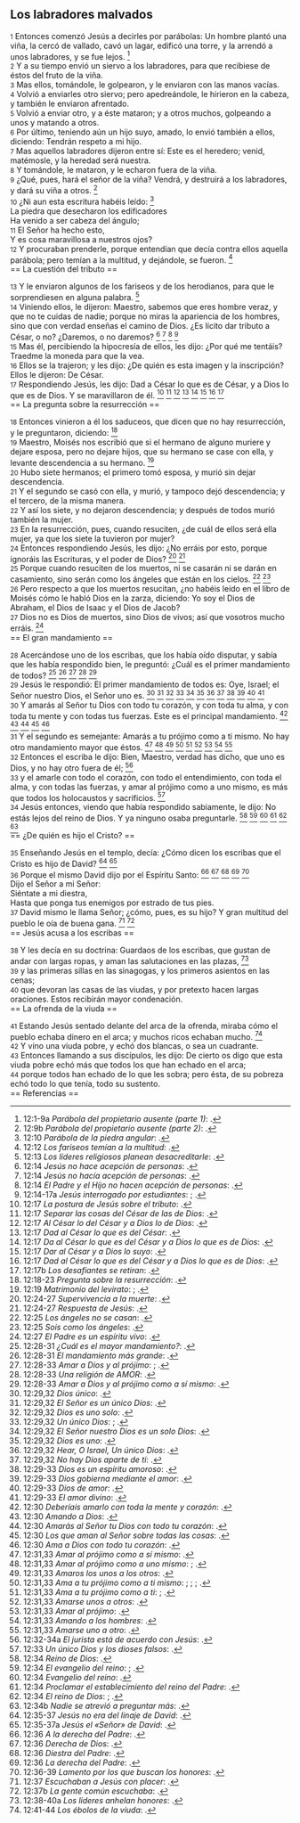 == Los labradores malvados ==

{{anchor|1}} <small>1</small> Entonces comenzó Jesús a decirles por parábolas: Un hombre plantó una viña, la cercó de vallado, cavó un lagar, edificó una torre, y la arrendó a unos labradores, y se fue lejos. <ref>12:1-9a ''Parábola del propietario ausente (parte 1)'': {{lib|LU|173|4|2}}.</ref><br>
{{anchor|2}} <small>2</small> Y a su tiempo envió un siervo a los labradores, para que recibiese de éstos del fruto de la viña.<br>
{{anchor|3}} <small>3</small> Mas ellos, tomándole, le golpearon, y le enviaron con las manos vacías.<br>
{{anchor|4}} <small>4</small> Volvió a enviarles otro siervo; pero apedreándole, le hirieron en la cabeza, y también le enviaron afrentado.<br>
{{anchor|5}} <small>5</small> Volvió a enviar otro, y a éste mataron; y a otros muchos, golpeando a unos y matando a otros.<br>
{{anchor|6}} <small>6</small> Por último, teniendo aún un hijo suyo, amado, lo envió también a ellos, diciendo: Tendrán respeto a mi hijo.<br>
{{anchor|7}} <small>7</small> Mas aquellos labradores dijeron entre sí: Este es el heredero; venid, matémosle, y la heredad será nuestra.<br>
{{anchor|8}} <small>8</small> Y tomándole, le mataron, y le echaron fuera de la viña.<br>
{{anchor|9}} <small>9</small> ¿Qué, pues, hará el señor de la viña? Vendrá, y destruirá a los labradores, y dará su viña a otros. <ref>12:9b ''Parábola del propietario ausente (parte 2)'': {{lib|LU|173|4|3}}.</ref><br>
{{anchor|10}} <small>10</small> ¿Ni aun esta escritura habéis leído: <ref>12:10 ''Parábola de la piedra angular'': {{lib|LU|173|4|4}}.</ref><br>
La piedra que desecharon los edificadores<br>
Ha venido a ser cabeza del ángulo;<br>
{{anchor|11}} <small>11</small> El Señor ha hecho esto,<br>
Y es cosa maravillosa a nuestros ojos?<br>
{{anchor|12}} <small>12</small> Y procuraban prenderle, porque entendían que decía contra ellos aquella parábola; pero temían a la multitud, y dejándole, se fueron. <ref>12:12 ''Los fariseos temían a la multitud'': {{lib|LU|173|4|5}}.</ref><br>
== La cuestión del tributo ==

{{anchor|13}} <small>13</small> Y le enviaron algunos de los fariseos y de los herodianos, para que le sorprendiesen en alguna palabra. <ref>12:13 ''Los líderes religiosos planean desacreditarle'': {{lib|LU|174|2|1}}.</ref><br>
{{anchor|14}} <small>14</small> Viniendo ellos, le dijeron: Maestro, sabemos que eres hombre veraz, y que no te cuidas de nadie; porque no miras la apariencia de los hombres, sino que con verdad enseñas el camino de Dios. ¿Es lícito dar tributo a César, o no? ¿Daremos, o no daremos? <ref>12:14 ''Jesús no hace acepción de personas'': {{lib|LU|174|2|2}}.</ref> <ref>12:14 ''Jesús no hacía acepción de personas'': {{lib|LU|139|10|9}}.</ref> <ref>12:14 ''El Padre y el Hijo no hacen acepción de personas'': {{lib|LU|181|2|14}}.</ref> <ref>12:14-17a ''Jesús interrogado por estudiantes'': {{lib|LU|174|2|2}}; {{lib|LU|174|2|2}}.</ref><br>
{{anchor|15}} <small>15</small> Mas él, percibiendo la hipocresía de ellos, les dijo: ¿Por qué me tentáis? Traedme la moneda para que la vea.<br>
{{anchor|16}} <small>16</small> Ellos se la trajeron; y les dijo: ¿De quién es esta imagen y la inscripción? Ellos le dijeron: De César.<br>
{{anchor|17}} <small>17</small> Respondiendo Jesús, les dijo: Dad a César lo que es de César, y a Dios lo que es de Dios. Y se maravillaron de él. <ref>12:17 ''La postura de Jesús sobre el tributo'': {{lib|LU|185|3|1}}.</ref> <ref>12:17 ''Separar las cosas del César de las de Dios'': {{lib|LU|101|7|5}}.</ref> <ref>12:17 ''Al César lo del César y a Dios lo de Dios'': {{lib|LU|181|2|10}}.</ref> <ref>12:17 ''Dad al César lo que es del César'': {{lib|LU|156|5|16}}.</ref> <ref>12:17 ''Da al César lo que es del César y a Dios lo que es de Dios'': {{lib|LU|133|4|3}}.</ref> <ref>12:17 ''Dar al César y a Dios lo suyo'': {{lib|LU|178|1|3}}.</ref> <ref>12:17 ''Dad al César lo que es del César y a Dios lo que es de Dios'': {{lib|LU|140|8|9}}.</ref> <ref>12:17b ''Los desafiantes se retiran'': {{lib|LU|174|2|3}}.</ref><br>
== La pregunta sobre la resurrección ==

{{anchor|18}} <small>18</small> Entonces vinieron a él los saduceos, que dicen que no hay resurrección, y le preguntaron, diciendo: <ref>12:18-23 ''Pregunta sobre la resurrección'': {{lib|LU|174|3|1}}.</ref><br>
{{anchor|19}} <small>19</small> Maestro, Moisés nos escribió que si el hermano de alguno muriere y dejare esposa, pero no dejare hijos, que su hermano se case con ella, y levante descendencia a su hermano. <ref>12:19 ''Matrimonio del levirato'': {{lib|LU|82|5|5}}; {{lib|LU|83|5|4}}.</ref><br>
{{anchor|20}} <small>20</small> Hubo siete hermanos; el primero tomó esposa, y murió sin dejar descendencia.<br>
{{anchor|21}} <small>21</small> Y el segundo se casó con ella, y murió, y tampoco dejó descendencia; y el tercero, de la misma manera.<br>
{{anchor|22}} <small>22</small> Y así los siete, y no dejaron descendencia; y después de todos murió también la mujer.<br>
{{anchor|23}} <small>23</small> En la resurrección, pues, cuando resuciten, ¿de cuál de ellos será ella mujer, ya que los siete la tuvieron por mujer?<br>
{{anchor|24}} <small>24</small> Entonces respondiendo Jesús, les dijo: ¿No erráis por esto, porque ignoráis las Escrituras, y el poder de Dios? <ref>12:24-27 ''Supervivencia a la muerte'': {{lib|LU|121|5|11}}.</ref> <ref>12:24-27 ''Respuesta de Jesús'': {{lib|LU|174|3|2}}.</ref><br>
{{anchor|25}} <small>25</small> Porque cuando resuciten de los muertos, ni se casarán ni se darán en casamiento, sino serán como los ángeles que están en los cielos. <ref>12:25 ''Los ángeles no se casan'': {{lib|LU|38|2|2}}.</ref> <ref>12:25 ''Sois como los ángeles'': {{lib|LU|43|9|2}}.</ref><br>
{{anchor|26}} <small>26</small> Pero respecto a que los muertos resucitan, ¿no habéis leído en el libro de Moisés cómo le habló Dios en la zarza, diciendo: Yo soy el Dios de Abraham, el Dios de Isaac y el Dios de Jacob?<br>
{{anchor|27}} <small>27</small> Dios no es Dios de muertos, sino Dios de vivos; así que vosotros mucho erráis. <ref>12:27 ''El Padre es un espíritu vivo'': {{lib|LU|195|10|4}}.</ref><br>
== El gran mandamiento ==

{{anchor|28}} <small>28</small> Acercándose uno de los escribas, que los había oído disputar, y sabía que les había respondido bien, le preguntó: ¿Cuál es el primer mandamiento de todos? <ref>12:28-31 ''¿Cuál es el mayor mandamiento?'': {{lib|LU|164|1|1}}.</ref> <ref>12:28-31 ''El mandamiento más grande'': {{lib|LU|174|4|2}}.</ref> <ref>12:28-33 ''Amar a Dios y al prójimo'': {{lib|LU|142|3|22}}; {{lib|LU|142|4|2}}.</ref> <ref>12:28-33 ''Una religión de AMOR'': {{lib|LU|196|3|16}}.</ref> <ref>12:28-33 ''Amar a Dios y al prójimo como a sí mismo'': {{lib|LU|142|1|1}}.</ref><br>
{{anchor|29}} <small>29</small> Jesús le respondió: El primer mandamiento de todos es: Oye, Israel; el Señor nuestro Dios, el Señor uno es. <ref>12:29,32 ''Dios único'': {{lib|LU|45|4|8}}.</ref> <ref>12:29,32 ''El Señor es un único Dios'': {{lib|LU|96|5|5}}.</ref> <ref>12:29,32 ''Dios es uno solo'': {{lib|LU|1|7|6}}.</ref> <ref>12:29,32 ''Un único Dios'': {{lib|LU|131|10|2}}; {{lib|LU|92|6|6}}.</ref> <ref>12:29,32 ''El Señor nuestro Dios es un solo Dios'': {{lib|LU|10|7|1}}.</ref> <ref>12:29,32 ''Dios es uno'': {{lib|LU|56|4|4}}.</ref> <ref>12:29,32 ''Hear, O Israel, Un único Dios'': {{lib|LU|92|5|8}}.</ref> <ref>12:29,32 ''No hay Dios aparte de ti'': {{lib|LU|1|0|1}}.</ref> <ref>12:29-33 ''Dios es un espíritu amoroso'': {{lib|LU|195|10|4}}.</ref> <ref>12:29-33 ''Dios gobierna mediante el amor'': {{lib|LU|143|1|4}}.</ref> <ref>12:29-33 ''Dios de amor'': {{lib|LU|143|1|6}}.</ref> <ref>12:29-33 ''El amor divino'': {{lib|LU|156|5|11}}.</ref><br>
{{anchor|30}} <small>30</small> Y amarás al Señor tu Dios con todo tu corazón, y con toda tu alma, y con toda tu mente y con todas tus fuerzas. Este es el principal mandamiento. <ref>12:30 ''Deberíais amarlo con toda la mente y corazón'': {{lib|LU|131|10|2}}.</ref> <ref>12:30 ''Amando a Dios'': {{lib|LU|110|3|8}}.</ref> <ref>12:30 ''Amarás al Señor tu Dios con todo tu corazón'': {{lib|LU|131|2|2}}.</ref> <ref>12:30 ''Los que aman al Señor sobre todas las cosas'': {{lib|LU|131|2|13}}.</ref> <ref>12:30 ''Ama a Dios con todo tu corazón'': {{lib|LU|163|4|8}}.</ref><br>
{{anchor|31}} <small>31</small> Y el segundo es semejante: Amarás a tu prójimo como a ti mismo. No hay otro mandamiento mayor que éstos. <ref>12:31,33 ''Amar al prójimo como a sí mismo'': {{lib|LU|103|5|2}}.</ref> <ref>12:31,33 ''Amar al prójimo como a uno mismo'': {{lib|LU|131|10|2}}; {{lib|LU|180|5|7}}.</ref> <ref>12:31,33 ''Amaros los unos a los otros'': {{lib|LU|178|1|17}}.</ref> <ref>12:31,33 ''Ama a tu prójimo como a ti mismo'': {{lib|LU|131|2|11}}; {{lib|LU|131|2|13}}; {{lib|LU|159|5|9}}; {{lib|LU|163|4|8}}.</ref> <ref>12:31,33 ''Ama a tu prójimo como a ti'': {{lib|LU|159|5|4}}; {{lib|LU|174|4|2}}.</ref> <ref>12:31,33 ''Amarse unos a otros'': {{lib|LU|191|4|3}}.</ref> <ref>12:31,33 ''Amar al prójimo'': {{lib|LU|170|3|6}}.</ref> <ref>12:31,33 ''Amando a los hombres'': {{lib|LU|110|3|9}}.</ref> <ref>12:31,33 ''Amarse uno a otro'': {{lib|LU|181|2|4}}.</ref><br>
{{anchor|32}} <small>32</small> Entonces el escriba le dijo: Bien, Maestro, verdad has dicho, que uno es Dios, y no hay otro fuera de él; <ref>12:32-34a ''El jurista está de acuerdo con Jesús'': {{lib|LU|174|4|3}}.</ref><br>
{{anchor|33}} <small>33</small> y el amarle con todo el corazón, con todo el entendimiento, con toda el alma, y con todas las fuerzas, y amar al prójimo como a uno mismo, es más que todos los holocaustos y sacrificios. <ref>12:33 ''Un único Dios y los dioses falsos'': {{lib|LU|160|5|9}}.</ref><br>
{{anchor|34}} <small>34</small> Jesús entonces, viendo que había respondido sabiamente, le dijo: No estás lejos del reino de Dios. Y ya ninguno osaba preguntarle. <ref>12:34 ''Reino de Dios'': {{lib|LU|153|2|4}}.</ref> <ref>12:34 ''El evangelio del reino'': {{lib|LU|143|1|5}}; {{lib|LU|190|5|4}}.</ref> <ref>12:34 ''Evangelio del reino'': {{lib|LU|193|0|4}}.</ref> <ref>12:34 ''Proclamar el establecimiento del reino del Padre'': {{lib|LU|137|8|6}}.</ref> <ref>12:34 ''El reino de Dios'': {{lib|LU|169|4|6}}; {{lib|LU|34|6|13}}.</ref> <ref>12:34b ''Nadie se atrevió a preguntar más'': {{lib|LU|174|4|5}}.</ref><br>
== ¿De quién es hijo el Cristo? ==

{{anchor|35}} <small>35</small> Enseñando Jesús en el templo, decía: ¿Cómo dicen los escribas que el Cristo es hijo de David? <ref>12:35-37 ''Jesús no era del linaje de David'': {{lib|LU|122|4|4}}.</ref> <ref>12:35-37a ''Jesús el «Señor» de David'': {{lib|LU|174|4|6}}.</ref><br>
{{anchor|36}} <small>36</small> Porque el mismo David dijo por el Espíritu Santo: <ref>12:36 ''A la derecha del Padre'': {{lib|LU|5|2|2}}.</ref> <ref>12:36 ''Derecha de Dios'': {{lib|LU|38|0|1}}.</ref> <ref>12:36 ''Diestra del Padre'': {{lib|LU|13|2|7}}.</ref> <ref>12:36 ''La derecha del Padre'': {{lib|LU|21|4|4}}.</ref> <ref>12:36-39 ''Lamento por los que buscan los honores'': {{lib|LU|166|1|4}}.</ref><br>
Dijo el Señor a mi Señor:<br>
Siéntate a mi diestra,<br>
Hasta que ponga tus enemigos por estrado de tus pies.<br>
{{anchor|37}} <small>37</small> David mismo le llama Señor; ¿cómo, pues, es su hijo? Y gran multitud del pueblo le oía de buena gana. <ref>12:37 ''Escuchaban a Jesús con placer'': {{lib|LU|196|1|4}}.</ref> <ref>12:37b ''La gente común escuchaba'': {{lib|LU|174|4|7}}.</ref><br>
== Jesús acusa a los escribas ==

{{anchor|38}} <small>38</small> Y les decía en su doctrina: Guardaos de los escribas, que gustan de andar con largas ropas, y aman las salutaciones en las plazas, <ref>12:38-40a ''Los líderes anhelan honores'': {{lib|LU|175|1|9}}.</ref><br>
{{anchor|39}} <small>39</small> y las primeras sillas en las sinagogas, y los primeros asientos en las cenas;<br>
{{anchor|40}} <small>40</small> que devoran las casas de las viudas, y por pretexto hacen largas oraciones. Estos recibirán mayor condenación.<br>
== La ofrenda de la viuda ==

{{anchor|41}} <small>41</small> Estando Jesús sentado delante del arca de la ofrenda, miraba cómo el pueblo echaba dinero en el arca; y muchos ricos echaban mucho. <ref>12:41-44 ''Los ébolos de la viuda'': {{lib|LU|172|4|2}}.</ref><br>
{{anchor|42}} <small>42</small> Y vino una viuda pobre, y echó dos blancas, o sea un cuadrante.<br>
{{anchor|43}} <small>43</small> Entonces llamando a sus discípulos, les dijo: De cierto os digo que esta viuda pobre echó más que todos los que han echado en el arca;<br>
{{anchor|44}} <small>44</small> porque todos han echado de lo que les sobra; pero ésta, de su pobreza echó todo lo que tenía, todo su sustento.<br>
== Referencias ==

<references />
